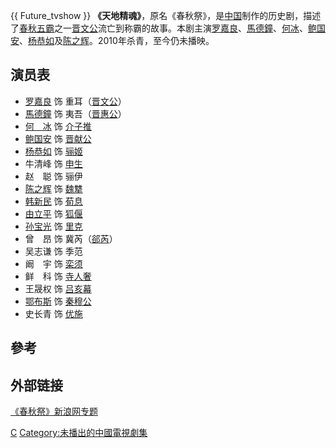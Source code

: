 {{ Future_tvshow }}
{{Infobox Television
|show_name = 天地精魂 
|image = 春秋祭.jpg
|caption = 
|show_name_2 = 春秋祭
|genre = 历史剧
|format =
|creator =
|developer =
|writer = 
|director = 张浩岚、刘国楠
|creative_director = 
|presenter = 张建新
|starring = [[何冰|何冰]]、[[罗嘉良|罗嘉良]]、[[鲍国安|鲍国安]]<br>[[杨恭如|杨恭如]]、[[馬德鐘|馬德鐘]]
|judges =
|voices =
|narrated =
|theme_music_composer = 
|opentheme = 
|endtheme = 
|制作年份=2010年
|composer = 
|country =  {{CHNML}}
|language = 汉语普通话
|num_seasons =
|num_episodes = 30集
|list_episodes =
|producer = 董星
|executive_producer = 
|location = 
|cinematography = 程源海
|editor = 
|camera = 
|runtime = 45分钟
|company = 
|distributor = 
|channel = 
|picture_format =
|audio_format =
|first_run = {{CHN}}
|first_aired = 
|last_aired = 
|status =
|preceded_by =
|followed_by =
|related =
|website =
|production_website =
}}
'''《天地精魂》'''，原名《春秋祭》，是[[中国|中国]]制作的历史剧，描述了[[春秋五霸|春秋五霸]]之一[[晋文公|晋文公]]流亡到称霸的故事。本剧主演[[罗嘉良|罗嘉良]]、[[馬德鐘|馬德鐘]]、[[何冰|何冰]]、[[鲍国安|鲍国安]]、[[杨恭如|杨恭如]]及[[陈之辉|陈之辉]]。2010年杀青，至今仍未播映。

==演员表==
* [[罗嘉良|罗嘉良]] 饰 重耳（[[晋文公|晋文公]]）
* [[馬德鐘|馬德鐘]] 饰 夷吾（[[晋惠公|晋惠公]]）
* [[何冰|何　冰]] 饰 [[介子推|介子推]]
* [[鲍国安|鲍国安]] 饰 [[晋献公|晋献公]]
* [[杨恭如|杨恭如]] 饰 [[骊姬|骊姬]]
* 牛清峰 饰 [[申生|申生]]
* 赵　聪 饰 骊伊
* [[陈之辉|陈之辉]] 饰 [[魏犨|魏犨]]
* [[韩新民|韩新民]] 饰 [[荀息|荀息]]
* [[由立平|由立平]] 饰 [[狐偃|狐偃]]
* [[孙宝光|孙宝光]] 饰 [[里克|里克]]
* 曾　昂 饰 冀芮（[[郤芮|郤芮]]）
* 吴志谦 饰 季范
* 阚　宇 饰 [[栾枝|栾须]]
* 鲜　科 饰 [[寺人披|寺人奢]]
* 王晟权 饰 [[吕省|吕亥幕]]
* [[鄂布斯|鄂布斯]] 饰 [[秦穆公|秦穆公]]
* 史长青 饰 [[优施|优施]]

==參考==
{{reflist}}
==外部链接==
[http://ent.sina.com.cn/f/v/chunqiuji/   《春秋祭》新浪网专题] {{Wayback|url=http://ent.sina.com.cn/f/v/chunqiuji/ |date=20200714164637 }}
{{待播的中國大陸古裝/民初電視劇}}
[[Category:春秋时期背景电视剧|C]]
[[Category:未播出的中國電視劇集|Category:未播出的中國電視劇集]]